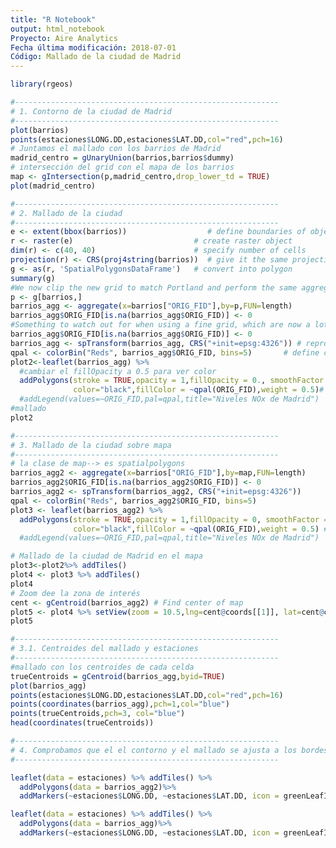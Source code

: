 ```yaml
---
title: "R Notebook"
output: html_notebook
Proyecto: Aire Analytics
Fecha última modificación: 2018-07-01
Código: Mallado de la ciudad de Madrid
---
```




```r
library(rgeos)

#-----------------------------------------------------------
# 1. Contorno de la ciudad de Madrid
#-----------------------------------------------------------
plot(barrios)
points(estaciones$LONG.DD,estaciones$LAT.DD,col="red",pch=16)
# Juntamos el mallado con los barrios de Madrid
madrid_centro = gUnaryUnion(barrios,barrios$dummy)
# intersección del grid con el mapa de los barrios
map <- gIntersection(p,madrid_centro,drop_lower_td = TRUE)
plot(madrid_centro)
```

```r
#-----------------------------------------------------------
# 2. Mallado de la ciudad
#-----------------------------------------------------------
e <- extent(bbox(barrios))                  # define boundaries of object
r <- raster(e)                           # create raster object 
dim(r) <- c(40, 40)                      # specify number of cells
projection(r) <- CRS(proj4string(barrios))  # give it the same projection as port
g <- as(r, 'SpatialPolygonsDataFrame')   # convert into polygon
summary(g)
#We now clip the new grid to match Portland and perform the same aggregation procedure to count the number of crimes within our newly defined (square) polygons.dd
p <- g[barrios,]
barrios_agg <- aggregate(x=barrios["ORIG_FID"],by=p,FUN=length)
barrios_agg$ORIG_FID[is.na(barrios_agg$ORIG_FID)] <- 0
#Something to watch out for when using a fine grid, which are now a lot smaller than the initial police districts, is that some polygons may not have any crimes committed within them. The length function therefore takes the length of an empty vector in those cases, which returns a NA value. To avoid ugly NA parts on the map, we replace them with with zeros.
barrios_agg$ORIG_FID[is.na(barrios_agg$ORIG_FID)] <- 0
barrios_agg <- spTransform(barrios_agg, CRS("+init=epsg:4326")) # reproject
qpal <- colorBin("Reds", barrios_agg$ORIG_FID, bins=5)       # define color bins
plot2<-leaflet(barrios_agg) %>%
  #cambiar el fillOpacity a 0.5 para ver color
  addPolygons(stroke = TRUE,opacity = 1,fillOpacity = 0., smoothFactor = 0.5,
              color="black",fillColor = ~qpal(ORIG_FID),weight = 0.5)# %>%
  #addLegend(values=~ORIG_FID,pal=qpal,title="Niveles NOx de Madrid")
#mallado
plot2
```

```r
#-----------------------------------------------------------
# 3. Mallado de la ciudad sobre mapa
#-----------------------------------------------------------
# la clase de map--> es spatialpolygons
barrios_agg2 <- aggregate(x=barrios["ORIG_FID"],by=map,FUN=length)
barrios_agg2$ORIG_FID[is.na(barrios_agg2$ORIG_FID)] <- 0
barrios_agg2 <- spTransform(barrios_agg2, CRS("+init=epsg:4326"))
qpal <- colorBin("Reds", barrios_agg2$ORIG_FID, bins=5)
plot3 <- leaflet(barrios_agg2) %>%
  addPolygons(stroke = TRUE,opacity = 1,fillOpacity = 0, smoothFactor = 0.5,
              color="black",fillColor = ~qpal(ORIG_FID),weight = 0.5) #%>%
  #addLegend(values=~ORIG_FID,pal=qpal,title="Niveles NOx de Madrid")

# Mallado de la ciudad de Madrid en el mapa
plot3<-plot2%>% addTiles()
plot4 <- plot3 %>% addTiles()
plot4
# Zoom dee la zona de interés
cent <- gCentroid(barrios_agg2) # Find center of map
plot5 <- plot4 %>% setView(zoom = 10.5,lng=cent@coords[[1]], lat=cent@coords[[2]])
plot5

```

```r
#-----------------------------------------------------------
# 3.1. Centroides del mallado y estaciones
#-----------------------------------------------------------
#mallado con los centroides de cada celda
trueCentroids = gCentroid(barrios_agg,byid=TRUE)
plot(barrios_agg)
points(estaciones$LONG.DD,estaciones$LAT.DD,col="red",pch=16)
points(coordinates(barrios_agg),pch=1,col="blue")
points(trueCentroids,pch=3, col="blue")
head(coordinates(trueCentroids))
```

```r
#-----------------------------------------------------------
# 4. Comprobamos que el el contorno y el mallado se ajusta a los bordes de la Ciudad
#-----------------------------------------------------------

leaflet(data = estaciones) %>% addTiles() %>%
  addPolygons(data = barrios_agg2)%>%
  addMarkers(~estaciones$LONG.DD, ~estaciones$LAT.DD, icon = greenLeafIcon)

leaflet(data = estaciones) %>% addTiles() %>%
  addPolygons(data = barrios_agg)%>%
  addMarkers(~estaciones$LONG.DD, ~estaciones$LAT.DD, icon = greenLeafIcon)

```

